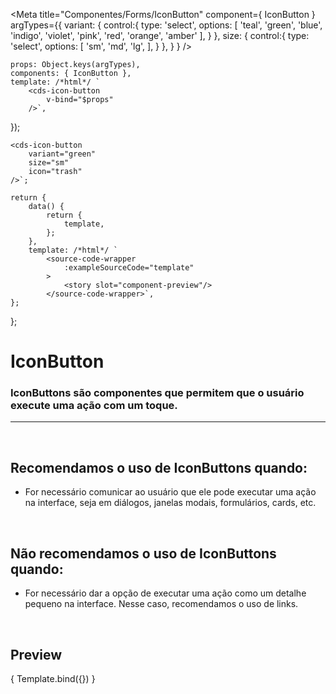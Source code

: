 
<Meta
	title="Componentes/Forms/IconButton"
	component={ IconButton }
	argTypes={{
		variant: {
			control:{
				type: 'select',
				options: [
					'teal',
					'green',
					'blue',
					'indigo',
					'violet',
					'pink',
					'red',
					'orange',
					'amber'
				],
			}
		},
		size: {
			control:{
				type: 'select',
				options: [
					'sm',
					'md',
					'lg',
				],
			}
		},
	}
}
/>

	props: Object.keys(argTypes),
	components: { IconButton },
	template: /*html*/ `
		<cds-icon-button
			v-bind="$props" 
		/>`,
});

	<cds-icon-button
		variant="green"
		size="sm"
		icon="trash"
	/>`;

	return {
		data() {
			return {
				template,
			};
		},
		template: /*html*/ `
			<source-code-wrapper
				:exampleSourceCode="template"
			>
				<story slot="component-preview"/>
			</source-code-wrapper>`,
	};
};

# IconButton

### IconButtons são componentes que permitem que o usuário execute uma ação com um toque.
---
<br />

## Recomendamos o uso de IconButtons quando:
- For necessário comunicar ao usuário que ele pode executar uma ação na interface,
seja em diálogos, janelas modais, formulários, cards, etc.


<br />

## Não recomendamos o uso de IconButtons quando:
- For necessário dar a opção de executar uma ação como um detalhe pequeno na interface.
Nesse caso, recomendamos o uso de links.

<br />

## Preview

<Canvas>
	<Story
		name="IconButton"
		decorators={[docsDecorator]}
		args={{
			variant: 'green',
			size: 'sm',
			icon: 'trash',
		}}
	>
		{ Template.bind({}) }
	</Story>
</Canvas>

<ArgsTable story="IconButton" />

